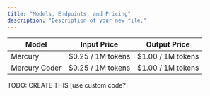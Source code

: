```yaml
---
title: "Models, Endpoints, and Pricing"
description: "Description of your new file."
---
```


| Model         | Input Price        | Output Price       |
| ------------- | ------------------ | ------------------ |
| Mercury       | \$0.25 / 1M tokens | \$1.00 / 1M tokens |
| Mercury Coder | \$0.25 / 1M tokens | \$1.00 / 1M tokens |

<Tip>
  TODO: CREATE THIS [use custom code?]
</Tip>